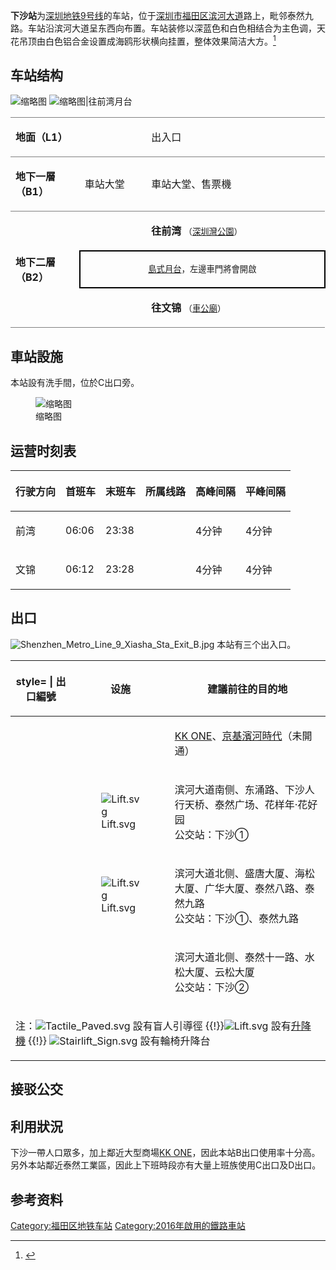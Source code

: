 {{noteTA
|1=zh-hans:屏蔽门;zh-hant:月台幕門;
|2=zh-hans:站台;zh-hant:月台;
|3=zh-hans:站厅;zh-hant:車站大堂;
}}
{{Distinguish|下沙江滨站}}
{{Infobox station
|name=下沙
|english=Xiasha
|livery=#253068
|namecolour=white
|linecolour={{深圳地铁色彩|9}}
|image=Shenzhen Metro Line 9 Xiasha Sta Platform.jpg
|location={{CHN}}[[深圳市|深圳市]][[福田区|福田区]][[滨河大道|滨河大道]]路上
|coordinates=
|map=[http://www.szmc.net/public/cms/public/upload/ad/siteimg/ck/0704_b.jpg 深圳地铁官方网站]
|colour=
|line={{深圳地鐵|9|cl}}
|hours=
|openday=2016年10月28日
|stationtype=地下車站
|platformtype=[[島式月台|島式月台]]
|platform=2
|exit=3
| adjacent = {{Adjacent stations|system=Shenzhen Metro |line1=9|left1=車公廟||深圳|right1=深圳湾公园|to-left1=文錦|to-right1=前灣}}
|route_map ={{BS-map|inline=yes|legend=no|width=500px|map-title='''B2'''|map=
utSTRf!~MFADEg\utSTRg!~MFADEg~~{{rmri|u}}[[車公廟站_(深圳)|車公廟]]
utSTR+BSl\utSTR+BSr
utSTR+BSl\utSTR+BSr~~'''B2'''
utSTRf!~MFADEf\utSTRg!~MFADEf~~{{rmri|d}}[[深圳灣公園站|深圳灣公園]]
}}}}
'''下沙站'''为[[深圳地铁9号线|深圳地铁9号线]]的车站，位于[[深圳市|深圳市]][[福田区|福田区]][[滨河大道|滨河大道]]路上，毗邻泰然九路。车站沿滨河大道呈东西向布置。车站装修以深蓝色和白色相结合为主色调，天花吊顶由白色铝合金设置成海鸥形状横向挂置，整体效果简洁大方。<ref>{{Cite web |url=http://www.szmc.net/page/plan/build.html?code=3120 |title=地铁9号线站点介绍 |access-date=2016-09-05 |archive-url=https://web.archive.org/web/20170620210204/http://szmc.net/page/plan/build.html?code=3120 |archive-date=2017-06-20 |dead-url=yes }}</ref>

== 车站结构 ==
[[File:Shenzhen_Metro_Line_9_Xiasha_Sta_Concourse.jpg|缩略图]]
[[File:Shenzhen Metro Line 9 Xiasha Sta Platform 1.jpg|缩略图|往前湾月台
]]
{|cellspacing=0 cellpadding=3
|-
|style="border-top:solid 1px gray;border-bottom:solid 1px gray;" valign=top width=100|'''地面（L1）'''
|style="border-top:solid 1px gray;border-bottom:solid 1px gray;" valign=top width=100|
|style="border-top:solid 1px gray;border-bottom:solid 1px gray;" valign=top width=300|出入口
|-
|style="border-top:solid 1px gray;border-bottom:solid 1px gray;" valign=top width=100|'''地下一層（B1）'''
|style="border-top:solid 1px gray;border-bottom:solid 1px gray;" valign=top width=100| 車站大堂
|style="border-top:solid 1px gray;border-bottom:solid 1px gray;" valign=top width=300|車站大堂、售票機
|-
|style="border-bottom:solid 1px gray;" rowspan=3 valign=top|'''地下二層（B2）'''
|style="border-bottom:solid 1px gray;"|
|{{arrow|L}} '''{{深圳地鐵|9|c}}往前湾''' <small>（[[深圳灣公園站|深圳灣公園]]）</small>
|-
|style="border-right:solid 2px black;border-left:solid 2px black;border-top:solid 2px black;border-bottom:solid 2px black;" colspan=2|<center><small>[[島式月台|島式月台]]，左邊車門將會開啟</small></center>
|-
|style="border-bottom:solid 1px gray;"|
|style="border-bottom:solid 1px gray;"|'''{{深圳地鐵|9|c}}往文锦''' <small>（[[車公廟站_(深圳)|車公廟]]）</small>{{arrow|R}} 
|}

==車站設施==
本站設有洗手間，位於C出口旁。

[[File:Shenzhen_Metro_Line_9_Xiasha_Sta_Cultural_Wall.jpg|缩略图]]

==运营时刻表==
{| class="wikitable"
|-
! 行驶方向 !! 首班车 !! 末班车 !! 所属线路 !! 高峰间隔 !! 平峰间隔
|-
|前湾||06:06||23:38|| {{深圳地鐵|9|c}} || 4分钟 || 4分钟
|-
|文锦|| 06:12 || 23:28|| {{深圳地鐵|9|c}} || 4分钟 || 4分钟
|}

==出口==
[[File:Shenzhen_Metro_Line_9_Xiasha_Sta_Exit_B.jpg|thumb]]
本站有三个出入口。
{| class="wikitable"
! style= | 出口編號
!设施
!建議前往的目的地
|-
| align="center" | {{港鐵出口|A}}|| ||[[KK_ONE|KK ONE]]、[[京基濱河時代|京基濱河時代]]（未開通）
|-
| align="center" | {{港鐵出口|B}}|| [[File:Lift.svg|alt=]] ||滨河大道南侧、东涌路、下沙人行天桥、泰然广场、花样年·花好园<br>公交站：下沙①
|-
| align="center" | {{港鐵出口|C}}|| [[File:Lift.svg|alt=]] ||滨河大道北侧、盛唐大厦、海松大厦、广华大厦、泰然八路、泰然九路<br>公交站：下沙①、泰然九路
|-
| align="center" | {{港鐵出口|D}}|| ||滨河大道北侧、泰然十一路、水松大厦、云松大厦<br>公交站：下沙②
|-
| bgcolor="#EEEEEE" colspan=3 | 注：[[File:Tactile_Paved.svg|alt=]] 設有盲人引導徑 {{!}}[[File:Lift.svg|alt=]] 設有[[升降機|升降機]] {{!}}  [[File:Stairlift_Sign.svg|alt=]] 設有輪椅升降台
|}

==接驳公交==
{{深圳公交巴士列表|车站名=下沙①<br>靠近{{港铁出口|B}}、{{港铁出口|C}}|26|63|64|80|103|236|369|E4| E6|E26|E37|M105|M106|M133|M194|M347|M417|M519|M520|N10|NE26|高峰19|高快16|高快70}}
{{深圳公交巴士列表|车站名=下沙②<br>靠近{{港铁出口|D}} |34|64|202|229|236|337|E12|E13|M105|M106|M133|M182|M453|M463|M520|高快70}} 
{{深圳公交巴士列表|车站名=泰然九路<br>靠近{{港铁出口|C}}|26}}

== 利用狀況 ==
下沙一帶人口眾多，加上鄰近大型商場[[KK_ONE|KK ONE]]，因此本站B出口使用率十分高。另外本站鄰近泰然工業區，因此上下班時段亦有大量上班族使用C出口及D出口。

== 参考资料 ==
{{reflist}}
{{深圳地铁9号线车站}}
{{深圳地鐵車站列表}}
[[Category:福田区地铁车站|Category:福田区地铁车站]]
[[Category:2016年啟用的鐵路車站|Category:2016年啟用的鐵路車站]]
